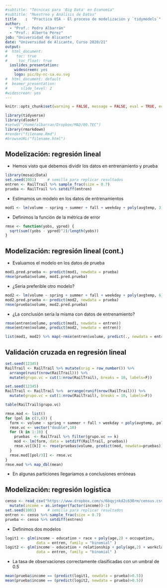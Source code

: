 ```yaml
---
#subtitle: "Técnicas para 'Big Data' en Economía"
#subtitle: "Muestreo y Análisis de Datos"
title    :  "Practica 05A - El proceso de modelización y `tidymodels`"
author: 
  - "Prof.: Pedro Albarrán"
  - "Prof.: Alberto Pérez"
job: "Universidad de Alicante" 
date: "Universidad de Alicante, Curso 2020/21"  
output:
#  html_document:
#    toc: true
#     toc_float: true
  ioslides_presentation: 
    widescreen: yes
    logo: pic/by-nc-sa.eu.svg
#  html_document: default
#  beamer_presentation: 
#      slide_level: 2
#widescreen: yes
---
```


```r
knitr::opts_chunk$set(warning = FALSE, message = FALSE, eval = TRUE, echo = TRUE, results = "hide", fig.show="hide")

library(tidyverse)
library(dlookr)
#setwd("/home/albarran/Dropbox/MAD/00.TEC")
library(rmarkdown)
#render("filename.Rmd")     
#browseURL("filename.html")
```

## Modelización: regresión lineal

* Hemos visto que debemos dividir los datos en entrenamiento y prueba
```r
library(mosaicData)
set.seed(1001)     # semilla para replicar resultados
entren <- RailTrail %>% sample_frac(size = 0.7)
prueba <- RailTrail %>% setdiff(entren)
```

* Estimamos un modelo en los datos de entrenamientos

```r
mod1 <- lm(volume ~ spring + summer + fall + weekday + poly(avgtemp, 3), data = entren)
```

* Definimos la función de la métrica de error
```r
rmse <- function(yobs, ypred) {
  sqrt(sum((yobs - ypred)^2)/length(yobs))
}
```

## Modelización: regresión lineal (cont.)

* Evaluamos el modelo en los datos de prueba
```r
mod1.pred.prueba <- predict(mod1, newdata = prueba)
rmse(prueba$volume, mod1.pred.prueba)
```

* ¿Sería preferible otro modelo?
```r
mod2 <- lm(volume ~ spring + summer + fall + weekday + poly(avgtemp, 6), data = entren)
mod2.pred.prueba <- predict(mod2, newdata = prueba)
rmse(prueba$volume, mod2.pred.prueba)
```

* ¿La conclusión sería la misma con datos de entrenamiento?
```r
rmse(entren$volume, predict(mod1, newdata = entren))
rmse(entren$volume, predict(mod2, newdata = entren))
```

```r
list(mod1, mod2) %>% map(~rmse(entren$volume, predict(., newdata = entren)))
```

## Validación cruzada en regresión lineal   

<!--
* Creamos los grupos de validación cruzada
-->
```r
set.seed(12345)
RailTrail <- RailTrail %>% mutate(orig = row_number()) %>%
  arrange(runif(nrow(RailTrail))) %>% 
  mutate(grupo.vc = cut(1:nrow(RailTrail), breaks = 10, labels=F))
```

```r
set.seed(12345)
RailTrail <- RailTrail %>%  arrange(runif(nrow(RailTrail))) %>% 
  mutate(grupo.vc = cut(1:nrow(RailTrail), breaks = 10, labels=F))
```


```r
table(RailTrail$grupo.vc)
```

```r
rmse.mod <- list()
for (pol in c(3,6)) {
  form <- volume ~ spring + summer + fall + weekday + poly(avgtemp, pol)
  rmse.vc <- vector("double",10)
  for (k in 1:10) {
    pruebas  <- RailTrail %>% filter(grupo.vc == k)
    mod <- lm(form, data = setdiff(RailTrail, pruebas))
    rmse.vc[[k]] <- rmse(pruebas$volume, predict(mod, newdata=pruebas))
  }
  rmse.mod[[pol/3]] <- rmse.vc
}
rmse.mod %>% map_dbl(mean)
```

* En algunas particiones llegaríamos a conclusiones erróneas

## Modelización: regresión logística

```r
censo <- read_csv("https://www.dropbox.com/s/6bqyjnkd2c638rm/census.csv?dl=1") %>%
  mutate(income = as.integer(factor(income))-1)
set.seed(1001)     # semilla para replicar resultados
entren <- censo %>% sample_frac(size = 0.7)
prueba <- censo %>% setdiff(entren)
```

* Definimos dos modelos

```r
logit1 <- glm(income ~ education + race + poly(age,2) + occupation, 
              data = entren, family = "binomial" )
logit2 <- glm(income ~ education + relationship + poly(age,2) + workclass + occupation, 
              data = entren, family = "binomial" )
```

* La tasa de observaciones correctamente clasificadas con un umbral de 0.5

```r
mean(prueba$income == (predict(logit1, newdata = prueba)>0.5))
mean(prueba$income == (predict(logit2, newdata = prueba)>0.5))
```

